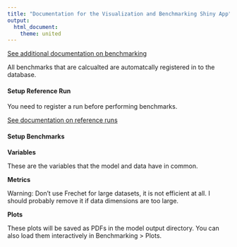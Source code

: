 ```yaml
---
title: "Documentation for the Visualization and Benchmarking Shiny App"
output: 
  html_document:
    theme: united
---
```


[See additional documentation on benchmarking](https://pecanproject.github.io/pecan-documentation/develop/intermediate-user.html#benchmarking)


All benchmarks that are calcualted are automatcally registered in to the database.

#### Setup Reference Run

You need to register a run before performing benchmarks. 

[See documentation on reference runs](https://pecanproject.github.io/pecan-documentation/develop/reference-runs.html)

#### Setup Benchmarks

**Variables**

These are the variables that the model and data have in common.

**Metrics**

Warning: Don't use Frechet for large datasets, it is not efficient at all. I should probably remove it if data dimensions are too large.

**Plots**

These plots will be saved as PDFs in the model output directory. You can also load them interactively in Benchmarking > Plots. 



